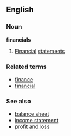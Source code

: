 ==English==
===Noun===
'''financials'''
# {{accounting|business}} [[financial|Financial]] [[statements]]

===Related terms===
* [[finance]]
* [[financial]]

===See also===
* [[balance sheet]]
* [[income statement]]
* [[profit and loss]]